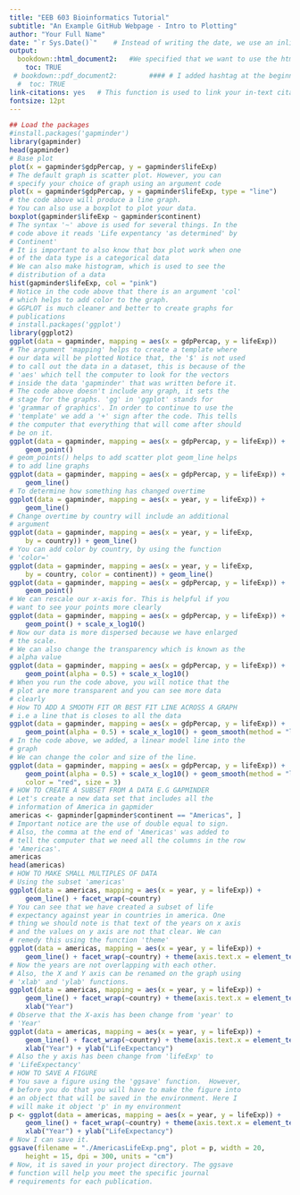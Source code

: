 ```yaml
--- 
title: "EEB 603 Bioinformatics Tutorial"
subtitle: "An Example GitHub Webpage - Intro to Plotting"
author: "Your Full Name"
date: "`r Sys.Date()`"    # Instead of writing the date, we use an inline code of R for it to update the code with the system's date each time you knit
output:
  bookdown::html_document2:   #We specified that we want to use the html_document2 function from bookdown to avoid any ambiguity
    toc: TRUE
 # bookdown::pdf_document2:        #### # I added hashtag at the beginning of this code because I dont have latex installed on the computer.
  #  toc: TRUE
link-citations: yes   # This function is used to link your in-text citations so that when clicked it will redirect readers to the full-text references
fontsize: 12pt
---
```



```r

## Load the packages
#install.packages('gapminder')
library(gapminder)
head(gapminder)
# Base plot
plot(x = gapminder$gdpPercap, y = gapminder$lifeExp)
# The default graph is scatter plot. However, you can
# specify your choice of graph using an argument code
plot(x = gapminder$gdpPercap, y = gapminder$lifeExp, type = "line")
# the code above will produce a line graph.
# You can also use a boxplot to plot your data.
boxplot(gapminder$lifeExp ~ gapminder$continent)
# The syntax '~' above is used for several things. In the
# code above it reads 'Life expentancy 'as determined' by
# Continent'
# It is important to also know that box plot work when one
# of the data type is a categorical data
# We can also make histogram, which is used to see the
# distribution of a data
hist(gapminder$lifeExp, col = "pink")
# Notice in the code above that there is an argument 'col'
# which helps to add color to the graph.
# GGPLOT is much cleaner and better to create graphs for
# publications
# install.packages('ggplot')
library(ggplot2)
ggplot(data = gapminder, mapping = aes(x = gdpPercap, y = lifeExp))
# The argument 'mapping' helps to create a template where
# our data will be plotted Notice that, the '$' is not used
# to call out the data in a dataset, this is because of the
# 'aes' which tell the computer to look for the vectors
# inside the data 'gapminder' that was written before it.
# The code above doesn't include any graph, it sets the
# stage for the graphs. 'gg' in 'ggplot' stands for
# 'grammar of graphics'. In order to continue to use the
# 'template' we add a '+' sign after the code. This tells
# the computer that everything that will come after should
# be on it.
ggplot(data = gapminder, mapping = aes(x = gdpPercap, y = lifeExp)) +
    geom_point()
# geom_points() helps to add scatter plot geom_line helps
# to add line graphs
ggplot(data = gapminder, mapping = aes(x = gdpPercap, y = lifeExp)) +
    geom_line()
# To determine how something has changed overtime
ggplot(data = gapminder, mapping = aes(x = year, y = lifeExp)) +
    geom_line()
# Change overtime by country will include an additional
# argument
ggplot(data = gapminder, mapping = aes(x = year, y = lifeExp,
    by = country)) + geom_line()
# You can add color by country, by using the function
# 'color='
ggplot(data = gapminder, mapping = aes(x = year, y = lifeExp,
    by = country, color = continent)) + geom_line()
ggplot(data = gapminder, mapping = aes(x = gdpPercap, y = lifeExp)) +
    geom_point()
# We can rescale our x-axis for. This is helpful if you
# want to see your points more clearly
ggplot(data = gapminder, mapping = aes(x = gdpPercap, y = lifeExp)) +
    geom_point() + scale_x_log10()
# Now our data is more dispersed because we have enlarged
# the scale.
# We can also change the transparency which is known as the
# alpha value
ggplot(data = gapminder, mapping = aes(x = gdpPercap, y = lifeExp)) +
    geom_point(alpha = 0.5) + scale_x_log10()
# When you run the code above, you will notice that the
# plot are more transparent and you can see more data
# clearly
# How TO ADD A SMOOTH FIT OR BEST FIT LINE ACROSS A GRAPH
# i.e a line that is closes to all the data
ggplot(data = gapminder, mapping = aes(x = gdpPercap, y = lifeExp)) +
    geom_point(alpha = 0.5) + scale_x_log10() + geom_smooth(method = "lm")
# In the code above, we added, a linear model line into the
# graph
# We can change the color and size of the line.
ggplot(data = gapminder, mapping = aes(x = gdpPercap, y = lifeExp)) +
    geom_point(alpha = 0.5) + scale_x_log10() + geom_smooth(method = "lm",
    color = "red", size = 3)
# HOW TO CREATE A SUBSET FROM A DATA E.G GAPMINDER
# Let's create a new data set that includes all the
# information of America in gapmider
americas <- gapminder[gapminder$continent == "Americas", ]
# Important notice are the use of double equal to sign.
# Also, the comma at the end of 'Americas' was added to
# tell the computer that we need all the columns in the row
# 'Americas'.
americas
head(americas)
# HOW TO MAKE SMALL MULTIPLES OF DATA
# Using the subset 'americas'
ggplot(data = americas, mapping = aes(x = year, y = lifeExp)) +
    geom_line() + facet_wrap(~country)
# You can see that we have created a subset of life
# expectancy against year in countries in america. One
# thing we should note is that text of the years on x axis
# and the values on y axis are not that clear. We can
# remedy this using the function 'theme'
ggplot(data = americas, mapping = aes(x = year, y = lifeExp)) +
    geom_line() + facet_wrap(~country) + theme(axis.text.x = element_text(angle = 45))
# Now the years are not overlapping with each other.
# Also, the X and Y axis can be renamed on the graph using
# 'xlab' and 'ylab' functions.
ggplot(data = americas, mapping = aes(x = year, y = lifeExp)) +
    geom_line() + facet_wrap(~country) + theme(axis.text.x = element_text(angle = 45)) +
    xlab("Year")
# Observe that the X-axis has been change from 'year' to
# 'Year'
ggplot(data = americas, mapping = aes(x = year, y = lifeExp)) +
    geom_line() + facet_wrap(~country) + theme(axis.text.x = element_text(angle = 45)) +
    xlab("Year") + ylab("LifeExpectancy")
# Also the y axis has been change from 'lifeExp' to
# 'LifeExpectancy'
# HOW TO SAVE A FIGURE
# You save a figure using the 'ggsave' function.  However,
# before you do that you will have to make the figure into
# an object that will be saved in the environment. Here I
# will make it object 'p' in my environment
p <- ggplot(data = americas, mapping = aes(x = year, y = lifeExp)) +
    geom_line() + facet_wrap(~country) + theme(axis.text.x = element_text(angle = 45)) +
    xlab("Year") + ylab("LifeExpectancy")
# Now I can save it.
ggsave(filename = "./AmericasLifeExp.png", plot = p, width = 20,
    height = 15, dpi = 300, units = "cm")
# Now, it is saved in your project directory. The ggsave
# function will help you meet the specific journal
# requirements for each publication.


```


